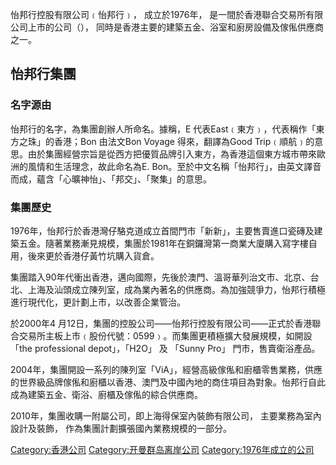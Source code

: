 {{Infobox Company 
| company_name = 怡邦行控股有限公司 |
| company_name_en = E. Bon Group of Companies.
| company_logo = [[File:EBON.jpg|怡邦行公司商標]] |
| company_type = 上市公司 |
| market_information = 
| foundation = 1976年﹙於2000年上市﹚
| location = [[香港|香港]] |
| zip_code = 
| telephone_no = 
| capital = 
| operating_income = 

| Net asset value =
| accounting_period = 
| parent = 
| divisions =
| subsid = 
| homepage = [http://www.ebon.com.hk/ 怡邦行控股有限公司]
| footnotes = 
| width = 
}}
怡邦行控股有限公司﹙怡邦行﹚， 成立於1976年， 是一間於香港聯合交易所有限公司上市的公司（{{sehk|00599}}）， 同時是香港主要的建築五金、浴室和廚房設備及傢俬供應商之一。




==怡邦行集團==


===名字源由===

怡邦行的名字，為集團創辦人所命名。據稱，E 代表East﹙東方﹚，代表稱作「東方之珠」的香港；Bon 由法文Bon Voyage 得來，翻譯為Good Trip﹙順航﹚的意思。由於集團經營宗旨是從西方把優質品牌引入東方，為香港這個東方城市帶來歐洲的風情和生活理念，故此命名為E. Bon。至於中文名稱「怡邦行」，由英文譯音而成，蘊含「心曠神怡」、「邦交」、「聚集」的意思。

===集團歷史===

1976年，怡邦行於香港灣仔駱克道成立首間門市「新新」，主要售賣進口瓷磚及建築五金。隨著業務漸見規模，集團於1981年在銅鑼灣第一商業大廈購入寫字樓自用，後來更於香港仔黃竹坑購入貨倉。

集團踏入90年代衝出香港，邁向國際，先後於澳門、溫哥華列治文市、北京、台北、上海及汕頭成立陳列室，成為業內著名的供應商。為加強競爭力，怡邦行積極進行現代化，更計劃上市，以改善企業管治。

於2000年4 月12日，集團的控股公司——怡邦行控股有限公司——正式於香港聯合交易所主板上市﹙股份代號：0599﹚。而集團更積極擴大發展規模，如開設「the professional depot」，「H2O」 及 「Sunny Pro」 門市，售賣衛浴產品。

2004年，集團開設一系列的陳列室「ViA」，經營高級傢俬和廚櫃零售業務，供應的世界級品牌傢俬和廚櫃以香港、澳門及中國內地的商住項目為對象。怡邦行自此成為建築五金、衛浴、廚櫃及傢俬的綜合供應商。

2010年，集團收購一附屬公司，即上海得保室內裝飾有限公司， 主要業務為室內設計及裝飾， 作為集團計劃擴張國內業務規模的一部分。
[[Category:香港公司|Category:香港公司]]
[[Category:开曼群岛离岸公司|Category:开曼群岛离岸公司]]
[[Category:1976年成立的公司|Category:1976年成立的公司]]